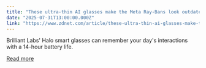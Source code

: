 ```yaml
---
title: "These ultra-thin AI glasses make the Meta Ray-Bans look outdated (with 3X the battery)"
date: "2025-07-31T13:00:00.000Z"
link: "https://www.zdnet.com/article/these-ultra-thin-ai-glasses-make-the-meta-ray-bans-look-outdated-with-3x-the-battery/"
---
```


Brilliant Labs' Halo smart glasses can remember your day's interactions with a 14-hour battery life.

[Read more](https://www.zdnet.com/article/these-ultra-thin-ai-glasses-make-the-meta-ray-bans-look-outdated-with-3x-the-battery/)
